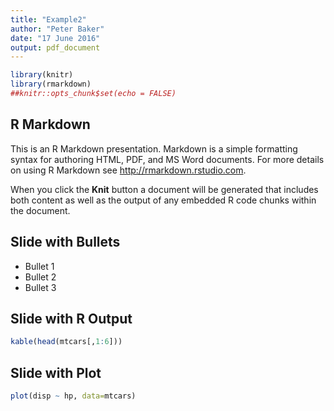 ```yaml
---
title: "Example2"
author: "Peter Baker"
date: "17 June 2016"
output: pdf_document
---
```


```r
library(knitr)
library(rmarkdown)
##knitr::opts_chunk$set(echo = FALSE)
```

## R Markdown

This is an R Markdown presentation. Markdown is a simple formatting syntax for authoring HTML, PDF, and MS Word documents. For more details on using R Markdown see <http://rmarkdown.rstudio.com>.

When you click the **Knit** button a document will be generated that includes both content as well as the output of any embedded R code chunks within the document.

## Slide with Bullets

- Bullet 1
- Bullet 2
- Bullet 3

## Slide with R Output

```r
kable(head(mtcars[,1:6]))
```

## Slide with Plot

```r
plot(disp ~ hp, data=mtcars)
```
